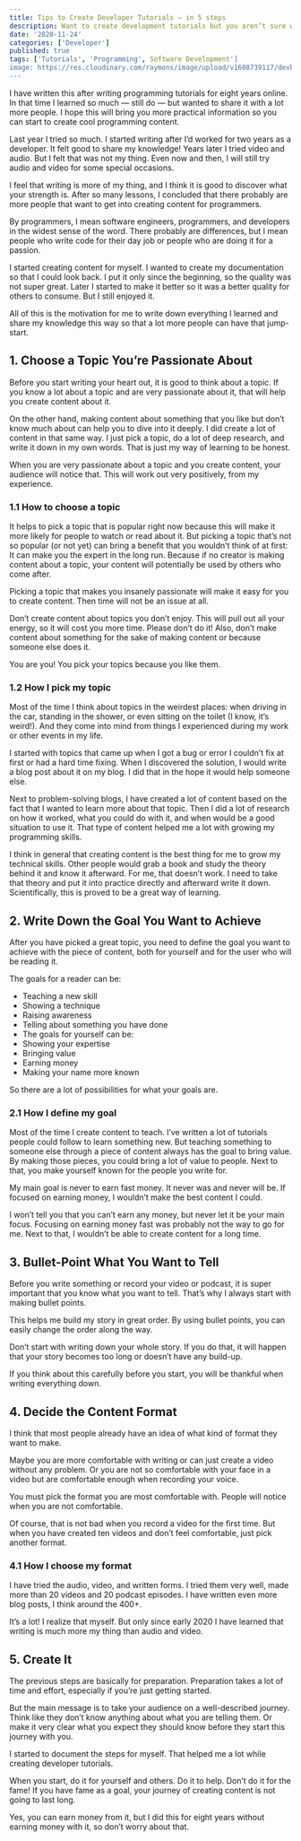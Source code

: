```yaml
---
title: Tips to Create Developer Tutorials — in 5 steps
description: Want to create development tutorials but you aren’t sure where to start? Start here!
date: '2020-11-24'
categories: ['Developer']
published: true
tags: ['Tutorials', 'Programming', Software Development']
image: https://res.cloudinary.com/raymons/image/upload/v1608739117/devbyrayray/blog/Tips_to_Create_Developer_Tutorials_in_5_steps.png
---
```


I have written this after writing programming tutorials for eight years online. In that time I learned so much — still do — but wanted to share it with a lot more people. I hope this will bring you more practical information so you can start to create cool programming content.

Last year I tried so much. I started writing after I’d worked for two years as a developer. It felt good to share my knowledge! Years later I tried video and audio. But I felt that was not my thing. Even now and then, I will still try audio and video for some special occasions.

I feel that writing is more of my thing, and I think it is good to discover what your strength is.
After so many lessons, I concluded that there probably are more people that want to get into creating content for programmers.

By programmers, I mean software engineers, programmers, and developers in the widest sense of the word. There probably are differences, but I mean people who write code for their day job or people who are doing it for a passion.

I started creating content for myself. I wanted to create my documentation so that I could look back. I put it only since the beginning, so the quality was not super great. Later I started to make it better so it was a better quality for others to consume. But I still enjoyed it.

All of this is the motivation for me to write down everything I learned and share my knowledge this way so that a lot more people can have that jump-start.

## 1. Choose a Topic You’re Passionate About

Before you start writing your heart out, it is good to think about a topic. If you know a lot about a topic and are very passionate about it, that will help you create content about it.

On the other hand, making content about something that you like but don’t know much about can help you to dive into it deeply. I did create a lot of content in that same way. I just pick a topic, do a lot of deep research, and write it down in my own words. That is just my way of learning to be honest.

When you are very passionate about a topic and you create content, your audience will notice that. This will work out very positively, from my experience.

### 1.1 How to choose a topic

It helps to pick a topic that is popular right now because this will make it more likely for people to watch or read about it. But picking a topic that’s not so popular (or not yet) can bring a benefit that you wouldn’t think of at first: It can make you the expert in the long run. Because if no creator is making content about a topic, your content will potentially be used by others who come after.

Picking a topic that makes you insanely passionate will make it easy for you to create content. Then time will not be an issue at all.

Don’t create content about topics you don’t enjoy. This will pull out all your energy, so it will cost you more time. Please don’t do it! Also, don’t make content about something for the sake of making content or because someone else does it.

You are you! You pick your topics because you like them.

### 1.2 How I pick my topic

Most of the time I think about topics in the weirdest places: when driving in the car, standing in the shower, or even sitting on the toilet (I know, it’s weird!). And they come into mind from things I experienced during my work or other events in my life.

I started with topics that came up when I got a bug or error I couldn’t fix at first or had a hard time fixing. When I discovered the solution, I would write a blog post about it on my blog. I did that in the hope it would help someone else.

Next to problem-solving blogs, I have created a lot of content based on the fact that I wanted to learn more about that topic. Then I did a lot of research on how it worked, what you could do with it, and when would be a good situation to use it. That type of content helped me a lot with growing my programming skills.

I think in general that creating content is the best thing for me to grow my technical skills. Other people would grab a book and study the theory behind it and know it afterward. For me, that doesn’t work. I need to take that theory and put it into practice directly and afterward write it down. Scientifically, this is proved to be a great way of learning.

## 2. Write Down the Goal You Want to Achieve

After you have picked a great topic, you need to define the goal you want to achieve with the piece of content, both for yourself and for the user who will be reading it.

The goals for a reader can be:

- Teaching a new skill
- Showing a technique
- Raising awareness
- Telling about something you have done
- The goals for yourself can be:
- Showing your expertise
- Bringing value
- Earning money
- Making your name more known

So there are a lot of possibilities for what your goals are.

### 2.1 How I define my goal

Most of the time I create content to teach. I’ve written a lot of tutorials people could follow to learn something new. But teaching something to someone else through a piece of content always has the goal to bring value.
By making those pieces, you could bring a lot of value to people. Next to that, you make yourself known for the people you write for.

My main goal is never to earn fast money. It never was and never will be. If focused on earning money, I wouldn’t make the best content I could.

I won’t tell you that you can’t earn any money, but never let it be your main focus. Focusing on earning money fast was probably not the way to go for me. Next to that, I wouldn’t be able to create content for a long time.

## 3. Bullet-Point What You Want to Tell

Before you write something or record your video or podcast, it is super important that you know what you want to tell. That’s why I always start with making bullet points.

This helps me build my story in great order. By using bullet points, you can easily change the order along the way.

Don’t start with writing down your whole story. If you do that, it will happen that your story becomes too long or doesn’t have any build-up.

If you think about this carefully before you start, you will be thankful when writing everything down.

## 4. Decide the Content Format

I think that most people already have an idea of what kind of format they want to make.

Maybe you are more comfortable with writing or can just create a video without any problem. Or you are not so comfortable with your face in a video but are comfortable enough when recording your voice.

You must pick the format you are most comfortable with. People will notice when you are not comfortable.

Of course, that is not bad when you record a video for the first time. But when you have created ten videos and don’t feel comfortable, just pick another format.

### 4.1 How I choose my format

I have tried the audio, video, and written forms. I tried them very well, made more than 20 videos and 20 podcast episodes. I have written even more blog posts, I think around the 400+.

It’s a lot! I realize that myself. But only since early 2020 I have learned that writing is much more my thing than audio and video.

## 5. Create It

The previous steps are basically for preparation. Preparation takes a lot of time and effort, especially if you’re just getting started.

But the main message is to take your audience on a well-described journey. Think like they don’t know anything about what you are telling them. Or make it very clear what you expect they should know before they start this journey with you.

I started to document the steps for myself. That helped me a lot while creating developer tutorials.

When you start, do it for yourself and others. Do it to help. Don’t do it for the fame! If you have fame as a goal, your journey of creating content is not going to last long.

Yes, you can earn money from it, but I did this for eight years without earning money with it, so don’t worry about that.